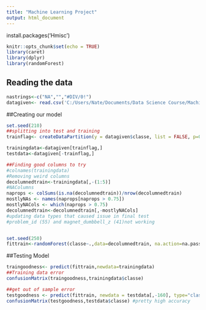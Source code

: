 ---
title: "Machine Learning Project"
output: html_document
---
install.packages('Hmisc')
```{r setup, include=FALSE}
knitr::opts_chunk$set(echo = TRUE)
library(caret)
library(dplyr)
library(randomForest)
```

## Reading the data
```{r datareading}
nastrings<-c("NA","","#DIV/0!")
datagiven<- read.csv('C:/Users/Nate/Documents/Data Science Course/Machine Learning/Week 4/pml-training.csv',na.strings=nastrings)
```
##Creating our model
```{r model}
set.seed(210)
##splitting into test and training
trainflag<- createDataPartition(y = datagiven$classe, list = FALSE, p=0.7)

trainingdata<-datagiven[trainflag,]
testdata<-datagiven[-trainflag,]

##Finding good columns to try
#colnames(trainingdata)
#Removing weird columns
decolumnedtrain<-trainingdata[,-(1:5)]
#NAColumns
naprops <- colSums(is.na(decolumnedtrain))/nrow(decolumnedtrain)
mostlyNAs <- names(naprops[naprops > 0.75]) 
mostlyNACols <- which(naprops > 0.75)
decolumnedtrain<-decolumnedtrain[,-mostlyNACols]
#updating data types that caused issue in final test
#problem_id (55) and magnet_dumbbell_z (41)not working


set.seed(250)
fittrain<-randomForest(classe~.,data=decolumnedtrain, na.action=na.pass, type='class')
```

##Testing Model
```{r}
traingoodness<- predict(fittrain,newdata=trainingdata)
##Training data error
confusionMatrix(traingoodness,trainingdata$classe)

##get out of sample error
testgoodness <- predict(fittrain, newdata = testdata[,-160], type="class")
confusionMatrix(testgoodness,testdata$classe) #pretty high accuracy
```